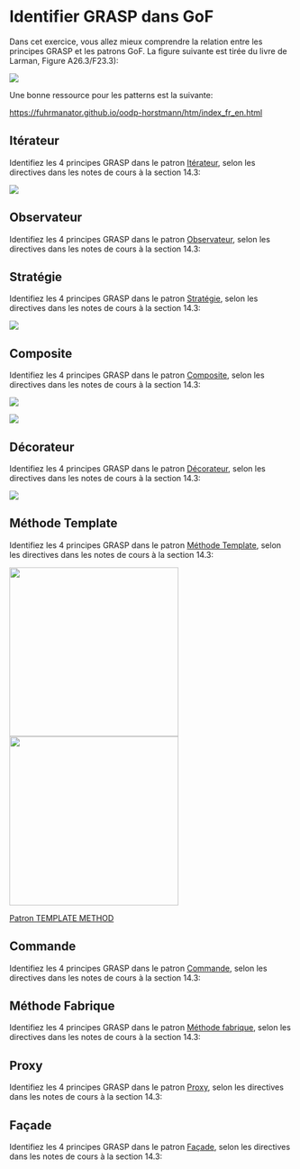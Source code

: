 # Identifier GRASP dans GoF

Dans cet exercice, vous allez mieux comprendre la relation entre les
principes GRASP et les patrons GoF. La figure suivante est tirée du
livre de Larman, Figure A26.3/F23.3):

![](images/media/image6.png)

Une bonne ressource pour les patterns est la suivante:

[https://fuhrmanator.github.io/oodp-horstmann/htm/index\_fr\_en.html](https://fuhrmanator.github.io/oodp-horstmann/htm/index_fr_en.html)

## Itérateur

Identifiez les 4 principes GRASP dans le patron
[Itérateur](https://fuhrmanator.github.io/oodp-horstmann/htm/Ch5/Ch5_fr.html#:~:text=mur-,patron%20iterateur,-Contexte),
selon les directives dans les notes de cours à la section 14.3:

![](images/media/image9.png)


## Observateur

Identifiez les 4 principes GRASP dans le patron
[Observateur](https://fuhrmanator.github.io/oodp-horstmann/htm/Ch5/Ch5_fr.html#:~:text=Contr%C3%B4leur-,patron%20observateur,-Mod%C3%A8le),
selon les directives dans les notes de cours à la section 14.3:


## Stratégie

Identifiez les 4 principes GRASP dans le patron
[Stratégie](https://fuhrmanator.github.io/oodp-horstmann/htm/Ch5/Ch5_fr.html#:~:text=page-,patron%20strategie,-Strat%C3%A9gie),
selon les directives dans les notes de cours à la section 14.3:

![](images/media/image1.png)


## Composite

Identifiez les 4 principes GRASP dans le patron
[Composite](https://fuhrmanator.github.io/oodp-horstmann/htm/Ch5/Ch5_fr.html#:~:text=composants-,patron%20composite,-Contexte),
selon les directives dans les notes de cours à la section 14.3:

![](images/media/image19.png)

![](images/media/image20.png)


## Décorateur

Identifiez les 4 principes GRASP dans le patron [Décorateur](https://fuhrmanator.github.io/oodp-horstmann/htm/Ch5/Ch5_fr.html#:~:text=Bars-,patron%20decorateur,-Contexte),
selon les directives dans les notes de cours à la section 14.3:

![](images/media/image22.png)

## Méthode Template
Identifiez les 4 principes GRASP dans le patron [Méthode Template](https://fuhrmanator.github.io/oodp-horstmann/htm/Ch6/Ch6_fr.html#:~:text=java-,patron%20template%20method,-Contexte),
selon les directives dans les notes de cours à la section 14.3:

![](images/media/image21.png){width="300px"}
![](images/media/image8.png){width="300px"}

[Patron TEMPLATE METHOD](https://fuhrmanator.github.io/oodp-horstmann/htm/Ch6/Ch6_fr.html#:~:text=METHOD-,patron%20template%20method,-Nom)

## Commande

Identifiez les 4 principes GRASP dans le patron [Commande](https://fuhrmanator.github.io/oodp-horstmann/htm/Ch10/Ch10_fr.html#:~:text=java-,le%20patron%20command,-Contexte), selon les directives dans les notes de cours à la section 14.3:


## Méthode Fabrique

Identifiez les 4 principes GRASP dans le patron [Méthode fabrique](https://fuhrmanator.github.io/oodp-horstmann/htm/Ch10/Ch10_fr.html#:~:text=methodes%20de%20fabrique%20(factory%20methods)), selon les directives dans les notes de cours à la section 14.3:


## Proxy

Identifiez les 4 principes GRASP dans le patron [Proxy](https://fuhrmanator.github.io/oodp-horstmann/htm/Ch10/Ch10_fr.html#:~:text=y-,proxies,-Ch10), selon les directives dans les notes de cours à la section 14.3:


## Façade

Identifiez les 4 principes GRASP dans le patron [Façade](https://fuhrmanator.github.io/oodp-horstmann/htm/Ch7/Ch7_fr.html#:~:text=de%20propri%C3%A9t%C3%A9s-,La%20classe%20Fa%C3%A7ade,Un,-Bean%20est), selon les directives dans les notes de cours à la section 14.3:
